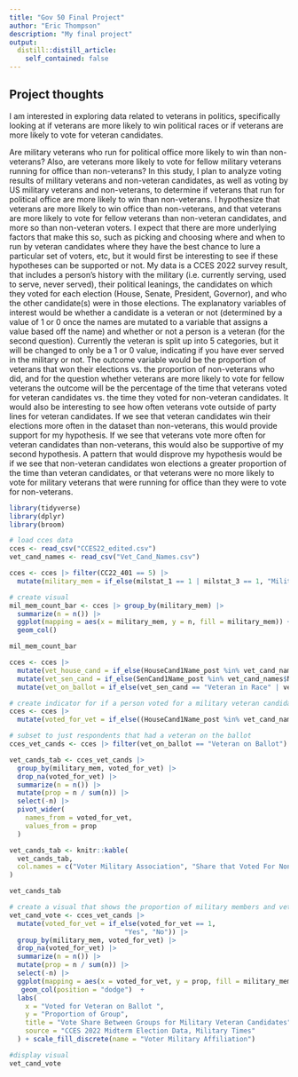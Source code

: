 ```yaml
---
title: "Gov 50 Final Project"
author: "Eric Thompson"
description: "My final project"
output:
  distill::distill_article:
    self_contained: false
---
```




## Project thoughts

I am interested in exploring data related to veterans in politics, specifically looking at if veterans are more likely to win political races or if veterans are more likely to vote for veteran candidates.


Are military veterans who run for political office more likely to win than non-veterans? Also, are veterans more likely to vote for fellow military veterans running for office than non-veterans? In this study, I plan to analyze voting results of military veterans and non-veteran candidates, as well as voting by US military veterans and non-veterans, to determine if veterans that run for political office are more likely to win than non-veterans. I hypothesize that veterans are more likely to win office than non-veterans, and that veterans are more likely to vote for fellow veterans than non-veteran candidates, and more so than non-veteran voters. I expect that there are more underlying factors that make this so, such as picking and choosing where and when to run by veteran candidates where they have the best chance to lure a particular set of voters, etc, but it would first be interesting to see if these hypotheses can be supported or not. My data is a CCES 2022 survey result, that includes a person's history with the military (i.e. currently serving, used to serve, never served), their political leanings, the candidates on which they voted for each election (House, Senate, President, Governor), and who the other candidate(s) were in those elections. The explanatory variables of interest would be whether a candidate is a veteran or not (determined by a value of 1 or 0 once the names are mutated to a variable that assigns a value based off the name) and whether or not a person is a veteran (for the second question). Currently the veteran is split up into 5 categories, but it will be changed to only be a 1 or 0 value, indicating if you have ever served in the military or not. The outcome variable would be the proportion of veterans that won their elections vs. the proportion of non-veterans who did, and for the question whether veterans are more likely to vote for fellow veterans the outcome will be the percentage of the time that veterans voted for veteran candidates vs. the time they voted for non-veteran candidates. It would also be interesting to see how often veterans vote outside of party lines for veteran candidates. If we see that veteran candidates win their elections more often in the dataset than non-veterans, this would provide support for my hypothesis. If we see that veterans vote more often for veteran candidates than non-veterans, this would also be supportive of my second hypothesis. A pattern that would disprove my hypothesis would be if we see that non-veteran candidates won elections a greater proportion of the time than veteran candidates, or that veterans were no more likely to vote for military veterans that were running for office than they were to vote for non-veterans. 

```r
library(tidyverse)
library(dplyr)
library(broom)
```


```r
# load cces data
cces <- read_csv("CCES22_edited.csv")
vet_cand_names <- read_csv("Vet_Cand_Names.csv")
```

```r
cces <- cces |> filter(CC22_401 == 5) |>
  mutate(military_mem = if_else(milstat_1 == 1 | milstat_3 == 1, "Military", "Non-military"))

# create visual
mil_mem_count_bar <- cces |> group_by(military_mem) |>
  summarize(n = n()) |>
  ggplot(mapping = aes(x = military_mem, y = n, fill = military_mem)) +
  geom_col()

mil_mem_count_bar
```

```r
cces <- cces |>
  mutate(vet_house_cand = if_else(HouseCand1Name_post %in% vet_cand_names$Name | HouseCand2Name_post %in% vet_cand_names$Name, "Veteran in Race", "No Veteran in Race")) |>
  mutate(vet_sen_cand = if_else(SenCand1Name_post %in% vet_cand_names$Name | SenCand2Name_post %in% vet_cand_names$Name, "Veteran in Race", "No Veteran in Race")) |>
  mutate(vet_on_ballot = if_else(vet_sen_cand == "Veteran in Race" | vet_house_cand == "Veteran in Race", "Veteran on Ballot", "No Veterans on Ballot"))

```

```r
# create indicator for if a person voted for a military veteran candidate
cces <- cces |>
  mutate(voted_for_vet = if_else((HouseCand1Name_post %in% vet_cand_names$Name & CC22_412 == 1) | (HouseCand2Name_post %in% vet_cand_names$Name & CC22_412 == 2) | (SenCand1Name_post %in% vet_cand_names$Name & CC22_411 == 1) | (SenCand2Name_post %in% vet_cand_names$Name & CC22_411 == 2), 1, 0))

# subset to just respondents that had a veteran on the ballot
cces_vet_cands <- cces |> filter(vet_on_ballot == "Veteran on Ballot")

vet_cands_tab <- cces_vet_cands |>
  group_by(military_mem, voted_for_vet) |>
  drop_na(voted_for_vet) |>
  summarize(n = n()) |>
  mutate(prop = n / sum(n)) |>
  select(-n) |>
  pivot_wider(
    names_from = voted_for_vet,
    values_from = prop
  )

vet_cands_tab <- knitr::kable(
  vet_cands_tab,
  col.names = c("Voter Military Association", "Share that Voted For Non-Veteran Candidate", "Share that Voted for Veteran Candidate")
) 

vet_cands_tab

# create a visual that shows the proportion of military members and veterans that vote for candidates that are veterans compared to non-veteran voters
vet_cand_vote <- cces_vet_cands |>
  mutate(voted_for_vet = if_else(voted_for_vet == 1,
                             "Yes", "No")) |>
  group_by(military_mem, voted_for_vet) |>
  drop_na(voted_for_vet) |>
  summarize(n = n()) |>
  mutate(prop = n / sum(n)) |>
  select(-n) |>
  ggplot(mapping = aes(x = voted_for_vet, y = prop, fill = military_mem)) +
   geom_col(position = "dodge")  +
  labs(
    x = "Voted for Veteran on Ballot ",
    y = "Proportion of Group",
    title = "Vote Share Between Groups for Military Veteran Candidates",
    source = "CCES 2022 Midterm Election Data, Military Times"
  ) + scale_fill_discrete(name = "Voter Military Affiliation")

#display visual
vet_cand_vote
```

